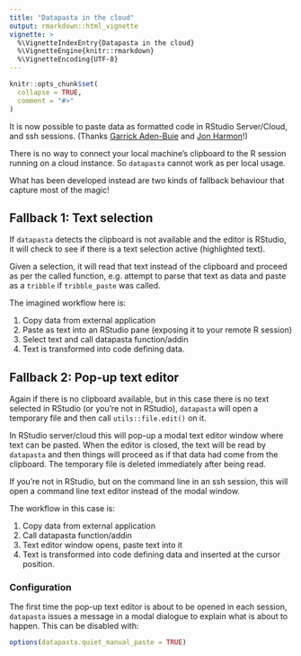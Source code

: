 ```yaml
---
title: "Datapasta in the cloud"
output: rmarkdown::html_vignette
vignette: >
  %\VignetteIndexEntry{Datapasta in the cloud}
  %\VignetteEngine{knitr::rmarkdown}
  %\VignetteEncoding{UTF-8}
---
```


```r
knitr::opts_chunk$set(
  collapse = TRUE,
  comment = "#>"
)
```

It is now possible to paste data as formatted code in RStudio Server/Cloud, and ssh sessions. (Thanks [Garrick Aden-Buie](https://github.com/gadenbuie) and [Jon Harmon](https://github.com/jonthegeek)!)

There is no way to connect your local machine's clipboard to the R session running on a cloud instance. So `datapasta` cannot work as per local usage.

What has been developed instead are two kinds of fallback behaviour that capture
most of the magic!

## Fallback 1: Text selection

If `datapasta` detects the clipboard is not available and the editor is RStudio,
it will check to see if there is a text selection active (highlighted text).

Given a selection, it will read that text instead of the clipboard and proceed
as per the called function, e.g. attempt to parse that text as data and paste as
a `tribble` if `tribble_paste` was called.

The imagined workflow here is:

1. Copy data from external application
2. Paste as text into an RStudio pane (exposing it to your remote R session)
3. Select text and call datapasta function/addin
4. Text is transformed into code defining data.

## Fallback 2: Pop-up text editor

Again if there is no clipboard available, but in this case there is no text
selected in RStudio (or you're not in RStudio), `datapasta` will open a
temporary file and then call `utils::file.edit()` on it.

In RStudio server/cloud this will pop-up a modal text editor window where text
can be pasted. When the editor is closed, the text will be read by `datapasta`
and then things will proceed as if that data had come from the clipboard. The
temporary file is deleted immediately after being read.

If you're not in RStudio, but on the command line in an ssh session, this will
open a command line text editor instead of the modal window.

The workflow in this case is:

1. Copy data from external application
2. Call datapasta function/addin
3. Text editor window opens, paste text into it
4. Text is transformed into code defining data and inserted at the cursor
   position.
   
### Configuration

The first time the pop-up text editor is about to be opened in each session,
`datapasta` issues a message in a modal dialogue to explain what is about to
happen. This can be disabled with:

```R

options(datapasta.quiet_manual_paste = TRUE)

```
